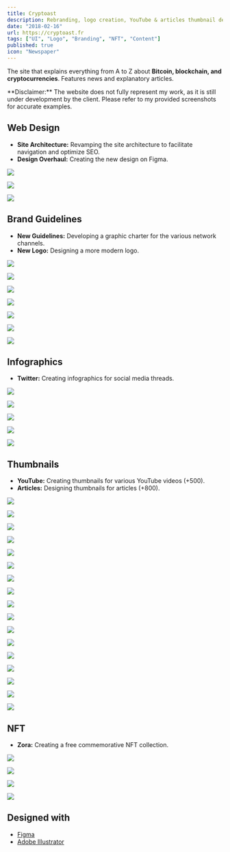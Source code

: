 ```yaml
---
title: Cryptoast
description: Rebranding, logo creation, YouTube & articles thumbnail designs, web design, banner creation, NFT design, video editing & creation, animation, CTA creation...
date: "2018-02-16"
url: https://cryptoast.fr
tags: ["UI", "Logo", "Branding", "NFT", "Content"]
published: true
icon: "Newspaper"
---
```


The site that explains everything from A to Z about **Bitcoin, blockchain, and cryptocurrencies**. Features news and explanatory articles.

<Callout emoji="⚠️" variant="danger">
**Disclaimer:** The website does not fully represent my work, as it is still under development by the client. Please refer to my provided screenshots for accurate examples.
</Callout>

## Web Design

- **Site Architecture:** Revamping the site architecture to facilitate navigation and optimize SEO.
- **Design Overhaul:** Creating the new design on Figma.



![](/cryptoast-home.webp)

![](/cryptoast-cmc.webp)

![](/cryptoast-article.webp)

## Brand Guidelines

- **New Guidelines:** Developing a graphic charter for the various network channels.
- **New Logo:** Designing a more modern logo.



![](/cryptoast-app.webp)

![](/cryptoast-logo.webp)

![](/cryptoast-twitter.webp)

![](/6ans.webp)

![](/10m.webp)

![](/thread-linkedin-research.webp)

![](/cryptoast-spotify.webp)

## Infographics

- **Twitter:** Creating infographics for social media threads.



![](/toast-cm-1.webp)

![](/toast-cm-2.webp)

![](/toast-cm-3.webp)

![](/toast-cm-4.webp)

![](/toast-cm-5.webp)

## Thumbnails

- **YouTube:** Creating thumbnails for various YouTube videos (+500).
- **Articles:** Designing thumbnails for articles (+800).



![](/cryptoast-vitalik.webp)

![](/cryptoast-kraken.webp)

![](/cryptoast-minia-1.webp)

![](/cryptoast-minia-2.webp)

![](/cryptoast-minia-3.webp)

![](/cryptoast-minia-4.webp)

![](/cryptoast-minia-5.webp)

![](/cryptoast-minia-6.webp)

![](/cryptoast-minia-7.webp)

![](/cryptoast-minia-8.webp)

![](/cryptoast-minia-9.webp)

![](/cryptoast-minia-10.webp)

![](/cryptoast-minia-12.webp)

![](/cryptoast-minia-13.webp)

![](/cryptoast-minia-14.webp)

![](/cryptoast-minia-15.webp)

![](/cryptoast-minia-16.webp)

## NFT

- **Zora:** Creating a free commemorative NFT collection.



![](/cryptoast-nft-001.webp)

![](/cryptoast-nft-002.webp)

![](/cryptoast-nft-003.webp)

![](/cryptoast-nft-004.webp)

## Designed with

- [Figma](https://www.figma.com/)
- [Adobe Illustrator](https://www.adobe.com/products/illustrator.html)
